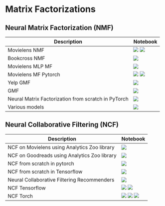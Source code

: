 # Matrix Factorizations

## Neural Matrix Factorization (NMF)

| Description | Notebook | 
| ----------- | -------- |
| Movielens NMF | <a href="https://nbviewer.org/github/recohut/nbs/blob/main/2021-06-11-recostep-movielens-neural-mf.ipynb" alt=""> <img src="https://colab.research.google.com/assets/colab-badge.svg" /></a> <a href="https://nbviewer.org/github/recohut/nbs/blob/main/T517223%20%7C%20NeuMF%20on%20ML-1m.ipynb" alt=""> <img src="https://colab.research.google.com/assets/colab-badge.svg" /></a>|
| Bookcross NMF | <a href="https://nbviewer.org/github/recohut/nbs/blob/main/2021-07-01-book-crossing-surprise-svd-nmf.ipynb" alt=""> <img src="https://colab.research.google.com/assets/colab-badge.svg" /></a> |
| Movielens MLP MF | <a href="https://nbviewer.org/github/recohut/nbs/blob/main/2021-07-04-mf-mlp-movielens-in-pytorch.ipynb" alt=""> <img src="https://colab.research.google.com/assets/colab-badge.svg" /></a> |
| Movielens MF Pytorch | <a href="https://nbviewer.org/github/recohut/nbs/blob/main/2021-07-05-mf-movielens-pytorch.ipynb" alt=""> <img src="https://colab.research.google.com/assets/colab-badge.svg" /></a> <a href="https://nbviewer.org/github/recohut/nbs/blob/main/2022-01-17-movie-mf-torch.ipynb" alt=""> <img src="https://colab.research.google.com/assets/colab-badge.svg" /></a> | 
| Yelp GMF | <a href="https://nbviewer.org/github/recohut/nbs/blob/main/2022-01-11-gmf-yelp.ipynb" alt=""> <img src="https://colab.research.google.com/assets/colab-badge.svg" /></a> |
| GMF | <a href="https://nbviewer.org/github/recohut/nbs/blob/main/2022-01-18-gmf.ipynb" alt=""> <img src="https://colab.research.google.com/assets/colab-badge.svg" /></a> | 
| Neural Matrix Factorization from scratch in PyTorch | <a href="https://nbviewer.org/github/recohut/nbs/blob/main/2021-04-21-rec-algo-ncf-pytorch-pyy0715.ipynb" alt=""> <img src="https://colab.research.google.com/assets/colab-badge.svg" /></a> |
| Various models | <a href="https://nbviewer.org/github/recohut/nbs/blob/main/T499733%20%7C%20Training%20various%20Matrix%20Factorization%20models%20on%20ML-100k%20in%20PyTorch%20Lightning%20Framework.ipynb" alt=""> <img src="https://colab.research.google.com/assets/colab-badge.svg" /></a> |

## Neural Collaborative Filtering (NCF)

| Description | Notebook | 
| ----------- | -------- |
| NCF on Movielens using Analytics Zoo library | <a href="https://nbviewer.org/github/recohut/nbs/blob/main/2021-06-27-analytics-zoo-ncf-movielens.ipynb" alt=""> <img src="https://colab.research.google.com/assets/colab-badge.svg" /></a> |
| NCF on Goodreads using Analytics Zoo library | <a href="https://nbviewer.org/github/recohut/nbs/blob/main/2021-06-27-analytics-zoo-ncf-goodreads.ipynb" alt=""> <img src="https://colab.research.google.com/assets/colab-badge.svg" /></a> |
| NCF from scratch in pytorch | <a href="https://nbviewer.org/github/recohut/nbs/blob/main/2021-07-03-ncf-from-scratch-pytorch.ipynb" alt=""> <img src="https://colab.research.google.com/assets/colab-badge.svg" /></a> |
| NCF from scratch in Tensorflow | <a href="https://nbviewer.org/github/recohut/nbs/blob/main/2021-07-14-ncf-movielens-tensorflow.ipynb" alt=""> <img src="https://colab.research.google.com/assets/colab-badge.svg" /></a> |
| Neural Collaborative Filtering Recommenders | <a href="https://nbviewer.org/github/recohut/nbs/blob/main/2022-01-07-ncf.ipynb" alt=""> <img src="https://colab.research.google.com/assets/colab-badge.svg" /></a> |
| NCF Tensorflow | <a href="https://nbviewer.org/github/recohut/nbs/blob/main/2022-01-31-ncf-tf.ipynb" alt=""> <img src="https://colab.research.google.com/assets/colab-badge.svg" /></a> <a href="https://nbviewer.org/github/recohut/nbs/blob/main/T416527%20%7C%20NCF%20on%20ML-1m%20in%20TF%202x.ipynb" alt=""> <img src="https://colab.research.google.com/assets/colab-badge.svg" /></a> |
| NCF Torch | <a href="https://nbviewer.org/github/recohut/nbs/blob/main/2022-01-31-ncf-torch-2.ipynb" alt=""> <img src="https://colab.research.google.com/assets/colab-badge.svg" /></a> <a href="https://nbviewer.org/github/recohut/nbs/blob/main/2022-01-31-ncf-torch.ipynb" alt=""> <img src="https://colab.research.google.com/assets/colab-badge.svg" /></a> <a href="https://nbviewer.org/github/recohut/nbs/blob/main/2021-07-05-movie-recommender-retrieval-pytorch-lightning.ipynb" alt=""> <img src="https://colab.research.google.com/assets/colab-badge.svg" /></a> |